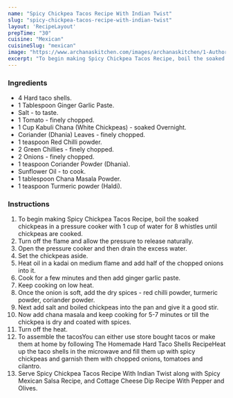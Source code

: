 ---
name: "Spicy Chickpea Tacos Recipe With Indian Twist"
slug: "spicy-chickpea-tacos-recipe-with-indian-twist"
layout: 'RecipeLayout'
prepTime: "30"
cuisine: "Mexican"
cuisineSlug: "mexican"
image: "https://www.archanaskitchen.com/images/archanaskitchen/1-Author/garimasgautam-gmail.com/Spicy_Chickpea_Tacos.jpg"
excerpt: "To begin making Spicy Chickpea Tacos Recipe, boil the soaked chickpeas in a pressure cooker with 1 cup of water for 8 whistles until chickpeas are cooked"
---

### Ingredients

- 4 Hard taco shells.
- 1 Tablespoon Ginger Garlic Paste.
- Salt - to taste.
- 1 Tomato - finely chopped.
- 1 Cup Kabuli Chana (White Chickpeas) - soaked Overnight.
- Coriander (Dhania) Leaves - finely chopped.
- 1 teaspoon Red Chilli powder.
- 2 Green Chillies - finely chopped.
- 2 Onions - finely chopped.
- 1 teaspoon Coriander Powder (Dhania).
- Sunflower Oil - to cook.
- 1 tablespoon Chana Masala Powder.
- 1 teaspoon Turmeric powder (Haldi).

### Instructions

1. To begin making Spicy Chickpea Tacos Recipe, boil the soaked chickpeas in a pressure cooker with 1 cup of water for 8 whistles until chickpeas are cooked.
1. Turn off the flame and allow the pressure to release naturally.
1.  Open the pressure cooker and then drain the excess water.
1. Set the chickpeas aside.
1. Heat oil in a kadai on medium flame and add half of the chopped onions into it.
1. Cook for a few minutes and then add ginger garlic paste.
1. Keep cooking on low heat.
1. Once the onion is soft, add the dry spices - red chilli powder, turmeric powder, coriander powder.
1. Next add salt and boiled chickpeas into the pan and give it a good stir.
1. Now add chana masala and keep cooking for 5-7 minutes or till the chickpea is dry and coated with spices.
1. Turn off the heat.
1. To assemble the tacosYou can either use store bought tacos or make them at home by following The Homemade Hard Taco Shells RecipeHeat up the taco shells in the microwave and fill them up with spicy chickpeas and garnish them with chopped onions, tomatoes and cilantro.
1. Serve Spicy Chickpea Tacos Recipe With Indian Twist along with Spicy Mexican Salsa Recipe, and Cottage Cheese Dip Recipe With Pepper and Olives.
